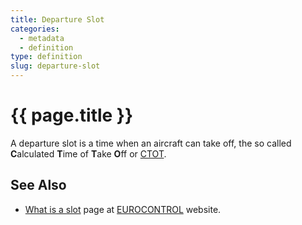 ```yaml
---
title: Departure Slot
categories:
  - metadata
  - definition
type: definition
slug: departure-slot
---
```

# {{ page.title }}

A departure slot is a time when an aircraft can take off,
the so called **C**alculated **T**ime of **T**ake **O**ff or [CTOT][ctot].


## See Also

* [What is a slot][wiasECTRL] page at [EUROCONTROL][ectrl] website.

[wiasECTRL]: <http://www.eurocontrol.int/news/what-slot> "What is a slot - EUROCONTROL"
[ctot]: <{{ "/references/acronym/ctot.html" | prepend: site.baseurl | prepend: site.url }}> "Calculated Time of Take Off"
[ectrl]: <https://www.eurocontrol.int/> "EUROCONTROL"
